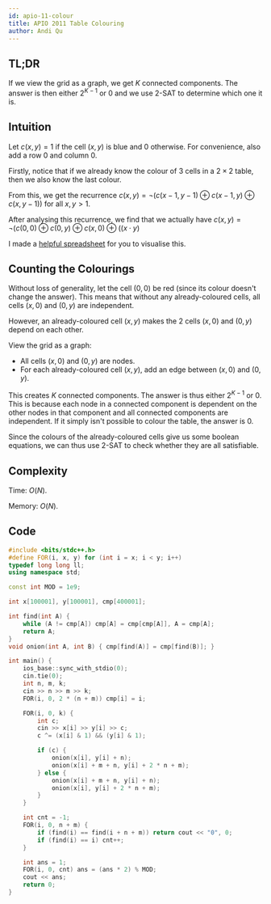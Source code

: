 ```yaml
---
id: apio-11-colour
title: APIO 2011 Table Colouring
author: Andi Qu
---
```


## TL;DR

If we view the grid as a graph, we get $K$ connected components. The answer is then either $2^{K - 1}$ or $0$ and
we use 2-SAT to determine which one it is.

## Intuition

Let $c(x, y) = 1$ if the cell $(x, y)$ is blue and $0$ otherwise. For convenience, also add a row 0 and column 0.

Firstly, notice that if we already know the colour of 3 cells in a $2 \times 2$ table, then we also know the last colour.

From this, we get the recurrence $c(x, y) = \lnot (c(x - 1, y - 1) \oplus c(x - 1, y) \oplus c(x, y - 1))$
for all $x, y > 1$.

After analysing this recurrence, we find that we actually have $c(x, y) = \lnot (c(0, 0) \oplus c(0, y) \oplus c(x, 0) \oplus ((x \cdot y) % 2))$

I made a [helpful spreadsheet](https://docs.google.com/spreadsheets/d/1cSNyb3wBq39R2FsSD-kuPpfBsLXCVxSXKsqllo2sUs0/edit?usp=sharing)
for you to visualise this.

## Counting the Colourings

Without loss of generality, let the cell $(0, 0)$ be red (since its colour doesn't change the answer). This means
that without any already-coloured cells, all cells $(x, 0)$ and $(0, y)$ are independent.

However, an already-coloured cell $(x, y)$ makes the 2 cells $(x, 0)$ and $(0, y)$ depend on each other.

View the grid as a graph:
- All cells $(x, 0)$ and $(0, y)$ are nodes.
- For each already-coloured cell $(x, y)$, add an edge between $(x, 0)$ and $(0, y)$.

This creates $K$ connected components. The answer is thus either $2^{K - 1}$ or $0$.
This is because each node in a connected component is dependent on the other nodes in that component
and all connected components are independent.
If it simply isn't possible to colour the table, the answer is $0$.

Since the colours of the already-coloured cells give us some boolean equations, we can thus use 2-SAT
to check whether they are all satisfiable.

## Complexity

Time: $O(N)$.

Memory: $O(N)$.

## Code

```cpp
#include <bits/stdc++.h>
#define FOR(i, x, y) for (int i = x; i < y; i++)
typedef long long ll;
using namespace std;

const int MOD = 1e9;

int x[100001], y[100001], cmp[400001];

int find(int A) {
    while (A != cmp[A]) cmp[A] = cmp[cmp[A]], A = cmp[A];
    return A;
}
void onion(int A, int B) { cmp[find(A)] = cmp[find(B)]; }

int main() {
    ios_base::sync_with_stdio(0);
    cin.tie(0);
    int n, m, k;
    cin >> n >> m >> k;
    FOR(i, 0, 2 * (n + m)) cmp[i] = i;

    FOR(i, 0, k) {
        int c;
        cin >> x[i] >> y[i] >> c;
        c ^= (x[i] & 1) && (y[i] & 1);

        if (c) {
            onion(x[i], y[i] + n);
            onion(x[i] + m + n, y[i] + 2 * n + m);
        } else {
            onion(x[i] + m + n, y[i] + n);
            onion(x[i], y[i] + 2 * n + m);
        }
    }

    int cnt = -1;
    FOR(i, 0, n + m) {
        if (find(i) == find(i + n + m)) return cout << "0", 0;
        if (find(i) == i) cnt++;
    }

    int ans = 1;
    FOR(i, 0, cnt) ans = (ans * 2) % MOD;
    cout << ans;
    return 0;
}
```
